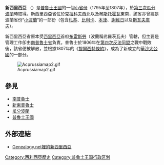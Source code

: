 {{noteTA
|T=zh-hans:新西里西亚; zh-hant:新西里西亞; zh-tw:新西利西亞;
|1=zh-hans:西里西亚; zh-hant:西里西亞; zh-tw:西利西亞;
}}
{{Hatnote|新西里西亞也可指澳洲的[[巴羅莎山谷|巴羅莎山谷]]}}

{{Infobox Former Subdivision|native_name=Neuschlesien <small>（[[德語|德語]]）</small><br/>Nowy Śląsk <small>（[[波蘭語|波蘭語]]）</small>|p2=克拉科夫省 (14世紀-1795)|stat_year1=|stat_pop1=|stat_area1=|capital=[[謝維日|謝維日]] (德語：Sewerien，波蘭語：Siewierz)|image_map_caption=New Silesia among the Polish territories annexed by Prussia in the Third Partition (light blue)|image_map=NeuSchlesien.png|image_coat=|image_flag=|image_s1=[[File:Flag_of_the_Duchy_of_Warsaw.svg|22px]]|s1=華沙大公國|image_p2=[[File:POL_województwo_krakowskie_IRP_COA.svg|20px]]|flag_p1=Księstwo_siewierskie_COA.svg<!--[[File:Księstwo_Siewierskie_(herb).gif|20px]]-->|conventional_long_name=新西里西亞|p1=謝維日大公國|date_end=7月9日|year_end=1807|event_end=[[提爾西特條約|提爾西特條約]]|date_start=10月24日|year_start=1795|event_start=[[第三次瓜分波蘭|第三次瓜分波蘭]]|life_span=1795–1807|nation=[[普魯士王國|普魯士王國]]|subdivision=省|common_name=New Silesia|political_subdiv=}}'''新西里西亞''' （{{lang-de|Neuschlesien 或 Neu-Schlesien}}）是[[普魯士王國|普魯士王國]]的一個[[普魯士省份|小省份]]（1795年至1807年），於[[瓜分波蘭|第三次瓜分波蘭]]時取得。新西里西亞省位於[[克拉科夫|克拉科夫]]西北以及[[琴斯托霍瓦|琴斯托霍瓦]]東南，該省亦曾經是波蘭省份“[[小波蘭|小波蘭]]”的一部份（包含[[札基|札基]]、[[比利卡_(西里西亞省)|比利卡]]、[[本津|本津]]、[[謝維日|謝維日]]以及[[斯瓦夫庫夫|斯瓦夫庫夫]]）。

新西里西亞省原本受[[西里西亞省|西里西亞]]首府[[布雷斯勞|布雷斯勞]]（波蘭稱弗羅茨瓦夫）管轄，但主要是管理工作卻由[[南普魯士|南普魯士省]]負責。普魯士於1806年在[[第四次反法同盟|第四次反法同盟]]之戰中戰敗後，該省便被解散，並根據1807年的《[[提爾西特條約|提爾西特條約]]》，成為了新成立的[[華沙大公國|華沙大公國]]的一部分。

[[Image:Acprussiamap2.gif|thumb]]

== 參見 ==
*[[南普魯士|南普魯士]]
*[[新東普魯士|新東普魯士]]
*[[瓜分波蘭|瓜分波蘭]]
*[[普魯士王國|普魯士王國]]

== 外部連結 ==
*[http://wiki-de.genealogy.net/wiki/Neu-Schlesien Genealogy.net裡的新西里西亞] {{Wayback|url=http://wiki-de.genealogy.net/wiki/Neu-Schlesien |date=20071216231209 }} {{de icon}}

{{Territories and provinces of Prussia}}
 
{{coord|50|28|N|19|13|E|region:PL_type:adm2nd_source:dewiki|display=title}}

[[Category:西利西亞歷史|Category:西利西亞歷史]]
[[Category:普鲁士王国行政区划|Category:普鲁士王国行政区划]]